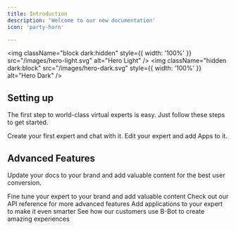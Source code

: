 ```yaml
---
title: Introduction
description: 'Welcome to our new documentation'
icon: 'party-horn'

---
```


<img
  className="block dark:hidden"
  style={{ width: '100%' }}
  src="/images/hero-light.svg"
  alt="Hero Light"
/>
<img
  className="hidden dark:block"
  src="/images/hero-dark.svg"
  style={{ width: '100%' }}
  alt="Hero Dark"
/>

## Setting up

The first step to world-class virtual experts is easy. Just follow these steps to get started.

<CardGroup cols={2}>
  <Card
    title="Create Your Expert"
    icon="plus"
    href="/essentials/create-expert"
  >
    Create your first expert and chat with it.
  </Card>
    <Card
      title="Edit Your Expert"
      icon="pen-to-square"
      href="/essentials/edit-expert"
    >
      Edit your expert and add Apps to it.
    </Card>
</CardGroup>

## Advanced Features

Update your docs to your brand and add valuable content for the best user conversion.

<CardGroup cols={2}>
  <Card
    title="Fine tune your Virtual Expert"
    icon="palette"
    href="/essentials/training"
  >
    Fine tune your expert to your brand and add valuable content
  </Card>
  <Card
    title="API Reference"
    icon="code"
    href="/api-reference/introduction"
  >
    Check out our API reference for more advanced features
  </Card>
  <Card
    title="Add Applications"
    icon="screwdriver-wrench"
    href="/essentials/apps"
  >
    Add applications to your expert to make it even smarter
  </Card>
  <Card
    title="Get Inspired"
    icon="stars"
    href="concepts/introduction"
  >
    See how our customers use B-Bot to create amazing experiences
  </Card>
</CardGroup>
